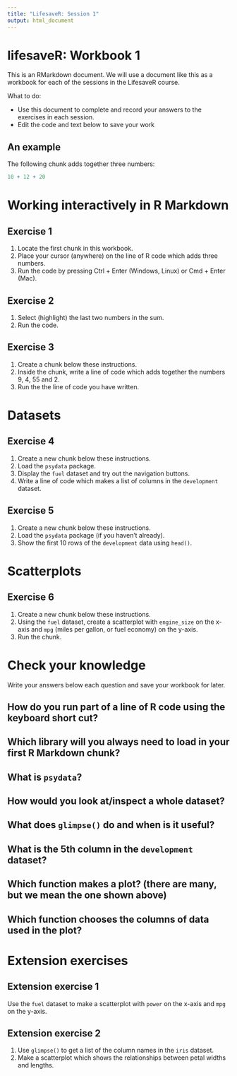 ```yaml
---
title: "LifesaveR: Session 1"
output: html_document
---
```


# lifesaveR: Workbook 1

This is an RMarkdown document. We will use a document like this as a workbook for
each of the sessions in the LifesaveR course.

What to do:

- Use this document to complete and record your answers to the exercises in each session.
- Edit the code and text below to save your work

## An example

The following chunk adds together three numbers:

```r
10 + 12 + 20
```

# Working interactively in R Markdown {#interactive}

## Exercise 1

1. Locate the first chunk in this workbook.
2. Place your cursor (anywhere) on the line of R code which adds three numbers.
3. Run the code by pressing Ctrl + Enter (Windows, Linux) or Cmd + Enter (Mac).

## Exercise 2

1. Select (highlight) the last two numbers in the sum.
2. Run the code.

## Exercise 3

1. Create a chunk below these instructions.
2. Inside the chunk, write a line of code which adds together the numbers 9, 4, 55 and 2.
3. Run the the line of code you have written.

# Datasets

## Exercise 4

1. Create a new chunk below these instructions.
2. Load the `psydata` package.
3. Display the `fuel` dataset and try out the navigation buttons.
4. Write a line of code which makes a list of columns in the `development` dataset.

## Exercise 5

1. Create a new chunk below these instructions.
2. Load the `psydata` package (if you haven't already).
3. Show the first 10 rows of the `development` data using `head()`.

# Scatterplots

## Exercise 6

1. Create a new chunk below these instructions.
2. Using the `fuel` dataset, create a scatterplot with `engine_size` on the x-axis and `mpg` (miles per gallon, or fuel economy) on the y-axis.
3. Run the chunk.

# Check your knowledge

Write your answers below each question and save your workbook for later.


## How do you run part of a line of R code using the keyboard short cut?

## Which library will you always need to load in your first R Markdown chunk?

## What is `psydata`?

## How would you look at/inspect a whole dataset?

## What does `glimpse()` do and when is it useful?

## What is the 5th column in the `development` dataset?

## Which function makes a plot? (there are many, but we mean the one shown above)

## Which function chooses the columns of data used in the plot?

# Extension exercises

## Extension exercise 1

Use the `fuel` dataset to make a scatterplot with `power` on the x-axis and `mpg` on the y-axis.

## Extension exercise 2

1. Use `glimpse()` to get a list of the column names in the `iris` dataset.
2. Make a scatterplot which shows the relationships between petal widths and lengths.
